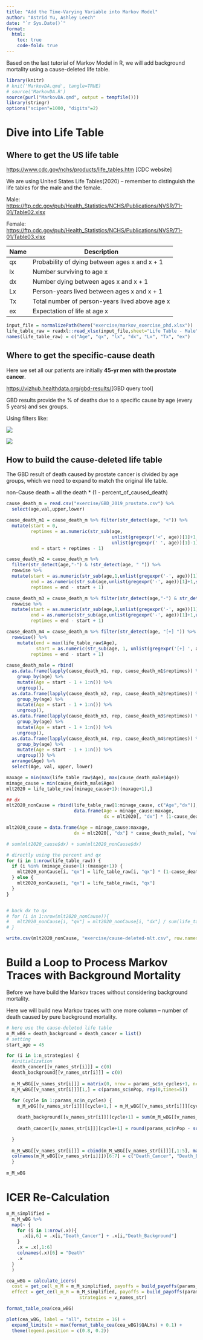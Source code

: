 ```yaml
---
title: "Add the Time-Varying Variable into Markov Model"
author: "Astrid Yu, Ashley Leech"
date: "`r Sys.Date()`"
format: 
  html: 
    toc: true
    code-fold: true
---
```


Based on the last tutorial of Markov Model in R, we will add background mortality using a cause-deleted life table.

```r
library(knitr)
# knit('MarkovDA.qmd', tangle=TRUE)
# source('MarkovDA.R')
source(purl("MarkovDA.qmd", output = tempfile()))
library(stringr)
options("scipen"=1000, "digits"=2)
```

# Dive into Life Table

## Where to get the US life table

<https://www.cdc.gov/nchs/products/life_tables.htm> \[CDC website\]

We are using United States Life Tables(2020) -- remember to distinguish the life tables for the male and the female.

Male: <https://ftp.cdc.gov/pub/Health_Statistics/NCHS/Publications/NVSR/71-01/Table02.xlsx>

Female: <https://ftp.cdc.gov/pub/Health_Statistics/NCHS/Publications/NVSR/71-01/Table03.xlsx>

| Name | Description                                    |
|------|------------------------------------------------|
| qx   | Probability of dying between ages x and x + 1  |
| lx   | Number surviving to age x                      |
| dx   | Number dying between ages x and x + 1          |
| Lx   | Person-years lived between ages x and x + 1    |
| Tx   | Total number of person-years lived above age x |
| ex   | Expectation of life at age x                   |

```r
input_file = normalizePath(here("exercise/markov_exercise_phd.xlsx"))
life_table_raw = readxl::read_xlsx(input_file,sheet="Life Table - Male",col_types ="numeric")[-1,]
names(life_table_raw) = c("Age", "qx", "lx", "dx", "Lx", "Tx", "ex")
```

## Where to get the specific-cause death

Here we set all our patients are initially **45-yr men with the prostate cancer**.

<https://vizhub.healthdata.org/gbd-results/>\[GBD query tool\]

GBD results provide the % of deaths due to a specific cause by age (every 5 years) and sex groups.

Using filters like:

![](exercise/prostate-cancer-cause-death.png)

![](exercise/GBD-download-request.png)

## How to build the cause-deleted life table

The GBD result of death caused by prostate cancer is divided by age groups, which we need to expand to match the original life table.

non-Cause death = all the death \* (1 - percent_of_caused_death)

```r
cause_death_m = read.csv("exercise/GBD_2019_prostate.csv") %>%
  select(age,val,upper,lower)

cause_death_m1 = cause_death_m %>% filter(str_detect(age, "<")) %>%
  mutate(start = 0, 
         reptimes = as.numeric(str_sub(age,
                                       unlist(gregexpr('<', age))[1]+1,
                                       unlist(gregexpr(' ', age))[1]-1)),
         end = start + reptimes - 1)

cause_death_m2 = cause_death_m %>% 
  filter(str_detect(age,"-") & !str_detect(age, " ")) %>%
  rowwise %>%
  mutate(start = as.numeric(str_sub(age,1,unlist(gregexpr('-', age))[1]-1)),
         end = as.numeric(str_sub(age,unlist(gregexpr('-', age))[1]+1,str_length(age))),
         reptimes = end - start + 1)

cause_death_m3 = cause_death_m %>% filter(str_detect(age,"-") & str_detect(age, " ")) %>%
  rowwise %>%
  mutate(start = as.numeric(str_sub(age,1,unlist(gregexpr('-', age))[1]-1)),
         end = as.numeric(str_sub(age,unlist(gregexpr('-', age))[1]+1,unlist(gregexpr(' ', age))[1]-1)),
         reptimes = end - start + 1)

cause_death_m4 = cause_death_m %>% filter(str_detect(age, "[+] ")) %>%
  rowwise() %>%
    mutate(end = max(life_table_raw$Age),
           start = as.numeric(str_sub(age, 1, unlist(gregexpr('[+] ', age))[1]-1)),
         reptimes = end - start + 1)
  
cause_death_male = rbind(
  as.data.frame(lapply(cause_death_m1, rep, cause_death_m1$reptimes)) %>%
    group_by(age) %>%
    mutate(Age = start - 1 + 1:n()) %>%
    ungroup(),
  as.data.frame(lapply(cause_death_m2, rep, cause_death_m2$reptimes)) %>%
    group_by(age) %>%
    mutate(Age = start - 1 + 1:n()) %>%
    ungroup(),
  as.data.frame(lapply(cause_death_m3, rep, cause_death_m3$reptimes)) %>%
    group_by(age) %>%
    mutate(Age = start - 1 + 1:n()) %>%
    ungroup(),
  as.data.frame(lapply(cause_death_m4, rep, cause_death_m4$reptimes)) %>%
    group_by(age) %>%
    mutate(Age = start - 1 + 1:n()) %>%
    ungroup()) %>%
  arrange(Age) %>%
  select(Age, val, upper, lower)

maxage = min(max(life_table_raw$Age), max(cause_death_male$Age))
minage_cause = min(cause_death_male$Age)
mlt2020 = life_table_raw[(minage_cause+1):(maxage+1),]

## dx
mlt2020_nonCause = rbind(life_table_raw[1:minage_cause, c("Age","dx")],
                         data.frame(Age = minage_cause:maxage, 
                                    dx = mlt2020[, "dx"] * (1-cause_death_male[, "val"])))

mlt2020_cause = data.frame(Age = minage_cause:maxage,
                         dx = mlt2020[, "dx"] * cause_death_male[, "val"])

# sum(mlt2020_cause$dx) + sum(mlt2020_nonCause$dx)

# directly using the percent and qx
for (i in 1:nrow(life_table_raw)) {
  if (i %in% (minage_cause+1):(maxage+1)) {
    mlt2020_nonCause[i, "qx"] = life_table_raw[i, "qx"] * (1-cause_death_male[i - minage_cause, "val"])
  } else {
    mlt2020_nonCause[i, "qx"] = life_table_raw[i, "qx"]
  }
}


# back dx to qx
# for (i in 1:nrow(mlt2020_nonCause)){
#   mlt2020_nonCause[i, "qx"] = mlt2020_nonCause[i, "dx"] / sum(life_table_raw[i:nrow(life_table_raw), "dx"])
# }

write.csv(mlt2020_nonCause, "exercise/cause-deleted-mlt.csv", row.names = FALSE)
```

# Build a Loop to Process Markov Traces with Background Mortality

Before we have build the Markov traces without considering background mortality.

Here we will build new Markov traces with one more column -- number of death caused by pure background mortality.

```r
# here use the cause-deleted life table
m_M_wBG = death_background = death_cancer = list()
# setting
start_age = 45

for (i in 1:n_strategies) {
  #initialization
  death_cancer[[v_names_str[i]]] = c(0)
  death_background[[v_names_str[i]]] = c(0)
  
  m_M_wBG[[v_names_str[i]]] = matrix(0, nrow = params_sc$n_cycles+1, ncol = v_n_states, dimnames = list(0:(params_sc$n_cycles), v_names_states))
  m_M_wBG[[v_names_str[i]]][1,] = c(params_sc$nPop, rep(0,times=5))
  
  for (cycle in 1:params_sc$n_cycles) {
    m_M_wBG[[v_names_str[i]]][cycle+1,] = m_M_wBG[[v_names_str[i]]][cycle,] %*% m_P[[v_names_str[i]]] * (1-mlt2020_nonCause[(cycle + start_age),"qx"] %>% pull())

    death_background[[v_names_str[i]]][cycle+1] = sum(m_M_wBG[[v_names_str[i]]][cycle,1:5]) * (mlt2020_nonCause[(cycle + start_age),"qx"] %>% pull()) + death_background[[v_names_str[i]]][cycle]
    
    death_cancer[[v_names_str[i]]][cycle+1] = round(params_sc$nPop - sum(m_M_wBG[[v_names_str[i]]][cycle+1,1:5]) - death_background[[v_names_str[i]]][cycle+1],2)

  }
  
  m_M_wBG[[v_names_str[i]]] = cbind(m_M_wBG[[v_names_str[i]]][,1:5], matrix(death_cancer[[v_names_str[i]]]), matrix(death_background[[v_names_str[i]]]))
  colnames(m_M_wBG[[v_names_str[i]]])[6:7] = c("Death_Cancer", "Death_Background")
  }
  
m_M_wBG
```

# ICER Re-Calculation

```r
m_M_simplified = 
  m_M_wBG %>% 
  map(~ {
    for (i in 1:nrow(.x)){
      .x[i,6] = .x[i,"Death_Cancer"] + .x[i,"Death_Background"]
    }
    .x = .x[,1:6]
    colnames(.x)[6] = "Death"
    .x
  }
  )

cea_wBG = calculate_icers(
  cost = get_ce(l_m_M = m_M_simplified, payoffs = build_payoffs(params_sc), params_sc)$cost,
  effect = get_ce(l_m_M = m_M_simplified, payoffs = build_payoffs(params_sc), params_sc)$qaly,
                           strategies = v_names_str)

format_table_cea(cea_wBG)

plot(cea_wBG, label = "all", txtsize = 16) +
  expand_limits(x = max(format_table_cea(cea_wBG)$QALYs) + 0.1) +
  theme(legend.position = c(0.8, 0.2))

```
